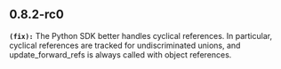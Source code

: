 ## 0.8.2-rc0
**`(fix):`** The Python SDK better handles cyclical references. In particular,
  cyclical references are tracked for undiscriminated unions,
  and update_forward_refs is always called with object references.


